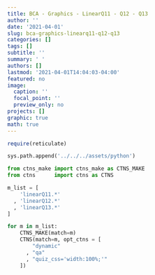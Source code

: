```yaml
---
title: BCA - Graphics - LinearQ11 - Q12 - Q13
author: ''
date: '2021-04-01'
slug: bca-graphics-linearq11-q12-q13
categories: []
tags: []
subtitle: ''
summary: ' '
authors: []
lastmod: '2021-04-01T14:04:03-04:00'
featured: no
image:
  caption: ''
  focal_point: ''
  preview_only: no
projects: []
graphic: true
math: true
---
```

```r
require(reticulate)
```

```python
sys.path.append('../../../assets/python')

from ctns_make import ctns_make as CTNS_MAKE
from ctns      import ctns as CTNS
```

```python
m_list = [
    'linearQ11.*'
  , 'linearQ12.*'
  , 'linearQ13.*'
]

for m in m_list:
    CTNS_MAKE(match=m)
    CTNS(match=m, opt_ctns = [ 
        "dynamic"
      , "qa"
      , "quiz_css='width:100%;'"
    ])
```
